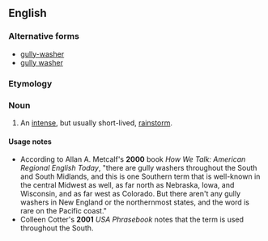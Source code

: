 ==English==

===Alternative forms===
* [[gully-washer]]
* [[gully washer]]

===Etymology===
{{compound|gully|washer}}

===Noun===
{{en-noun}}

# {{US|dated|_|outside|_|Southern|and|Midwestern|_|dialects}} An [[intense]], but usually short-lived, [[rainstorm]].
{{USRegionDisputed}}

====Usage notes====
* According to Allan A. Metcalf's '''2000''' book ''How We Talk: American Regional English Today'', "there are gully washers throughout the South and South Midlands, and this is one Southern term that is well-known in the central Midwest as well, as far north as Nebraska, Iowa, and Wisconsin, and as far west as Colorado. But there aren't any gully washers in New England or the northernmost states, and the word is rare on the Pacific coast."
* Colleen Cotter's '''2001''' ''USA Phrasebook'' notes that the term is used throughout the South.